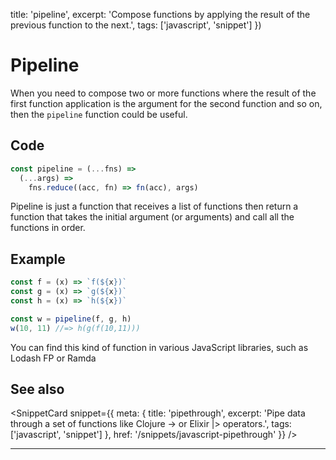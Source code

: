 
  title: 'pipeline',
  excerpt: 'Compose functions by applying the result of the previous function to the next.',
  tags: ['javascript', 'snippet']
})

# Pipeline

When you need to compose two or more functions where the result of the first function application is the argument for the second function and so on, then the `pipeline` function could be useful.

## Code

```js label=pipeline.js
const pipeline = (...fns) =>
  (...args) =>
    fns.reduce((acc, fn) => fn(acc), args)
```

Pipeline is just a function that receives a list of functions then return a function that takes the initial argument (or arguments) and call all the functions in order.

## Example

```js
const f = (x) => `f(${x})`
const g = (x) => `g(${x})`
const h = (x) => `h(${x})`

const w = pipeline(f, g, h)
w(10, 11) //=> h(g(f(10,11)))
```

You can find this kind of function in various JavaScript libraries, such as <OuterLink href="https://github.com/lodash/lodash/wiki/FP-Guide">Lodash FP</OuterLink> or <OuterLink href="https://ramdajs.com/docs/#pipe">Ramda</OuterLink>

## See also

<SnippetCard snippet={{
  meta: {
    title: 'pipethrough',
    excerpt: 'Pipe data through a set of functions like Clojure -> or Elixir |> operators.',
    tags: ['javascript', 'snippet']
  },
  href: '/snippets/javascript-pipethrough'
}} />

---

